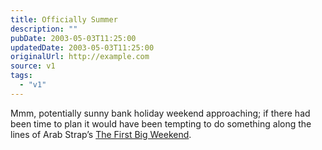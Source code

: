 ```yaml
---
title: Officially Summer
description: ""
pubDate: 2003-05-03T11:25:00
updatedDate: 2003-05-03T11:25:00
originalUrl: http://example.com
source: v1
tags:
  - "v1"
---
```


Mmm, potentially sunny bank holiday weekend approaching; if there had been time to plan it would have been tempting to do something along the lines of Arab Strap&#8217;s [The First Big Weekend][1].

[1]: http://www.arabstrap.co.uk/content/lyrics/the_week_never_starts.html#track8 "Arab Strap Lyrics: The First Big Weekend"
